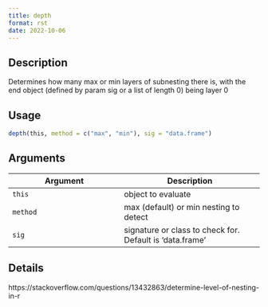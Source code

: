 ```yaml
--- 
title: depth 
format: rst 
date: 2022-10-06 
--- 
```


## Description

Determines how many max or min layers of subnesting there is, with the end
 object (defined by param sig or a list of length 0) being layer 0


## Usage

```r
depth(this, method = c("max", "min"), sig = "data.frame")
```


## Arguments

Argument      |Description
------------- |----------------
`this`     |     object to evaluate
`method`     |     max (default) or min nesting to detect
`sig`     |     signature or class to check for. Default is 'data.frame'


## Details

https://stackoverflow.com/questions/13432863/determine-level-of-nesting-in-r


